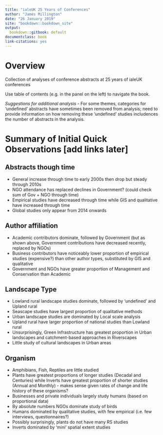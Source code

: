 ```yaml
---
title: "ialeUK 25 Years of Conferences"
author: "James Millington"
date: "26 January 2019"
site: "bookdown::bookdown_site"
output:
  bookdown::gitbook: default
documentclass: book
link-citations: yes
---
```


# Overview

Collection of analyses of conference abstracts at 25 years of ialeUK conferences 

Use table of contents (e.g. in the panel on the left) to navigate the book. 

*Suggestions for additional analysis*
- For some themes, categories for 'undefined' abstracts have sometimes been removed from analysis; need to provide information on how removing these 'undefined' studies includences the number of abstracts in the analysis. 


# Summary of Initial Quick Observations [add links later]

## Abstracts though time

- General increase through time to early 2000s then drop but steady through 2010s
- NGO attendance has replaced declines in Government? (could check sum of Gov + NGO through time)
- Empirical studies have decreased through time while GIS and qualitative have increased through time
- Global studies only appear from 2014 onwards

## Author affiliation

- Academic contributors dominate, followed by Government (but as shown above, Government contributions have decreased recently, replaced by NGOs)
- Business contributors have noticeably lower proportion of empirical studies (expensive?) than other author types, substituted by GIS and qualitative
- Government and NGOs have greater proportion of Management and Conservation than Academic

## Landscape Type

- Lowland rural landscape studies dominate, followed by 'undefined' and Upland rural
- Seascape studies have largest proportion of qualitative methods
- Urban landscape studies are dominated by Local scale analysis
- Upland rural have larger proportion of national studies than Lowland rural
- Unsurprisingly, Green Infrastructure has greatest proportion in Urban landscapes and catchment-based approaches in Riverscapes
- Little study of cultural landscapes in Urban areas


## Organism

- Amphibians, Fish, Reptiles are little studied
- Plants have greatest proportions of longer studies (Decadal and Centuries) while Inverts have greatest proportion of shorter studies (Annual and Monthly) - makes sense given rates of change and life history of these organisms? 
- Businesses and private individuals largely study humans (based on proportional data)
- By absolute numbers NGOs dominate study of birds 
- Humans dominated by qualitative studies, with few empirical (i.e. few interviews, questionnaires?)
- Possibly surprisingly, plants do not have many RS studies
- Inverts dominated by 'mini' spatial extent studies

